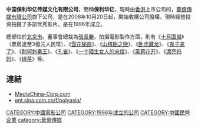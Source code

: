 '''中国保利华亿传媒文化有限公司'''，簡稱'''保利华亿'''，現時由[[香港|香港]]上市公司的，[[華億傳媒有限公司|華億傳媒有限公司]]旗下公司，是在2008年10月20日起，開始收購公司股權，現時經營投资拍摄了多部优秀影片。是在1996年成立。

總部位於[[北京市|北京市]]。董事會總裁為[[張長勝|張長勝]]，拍攝電影製作方面，則有《[[十月圍城|十月圍城]]》（票房達至3億元人民幣）、《[[雪花秘扇|雪花秘扇]]》、《[[山楂樹之戀|山楂樹之戀]]》、《[[卧虎藏龙|卧虎藏龙]]》、《[[鬼子来了|鬼子来了]]》、《[[荆轲刺秦王|荆轲刺秦王]]》、《[[孔雀|孔雀]]》、《[[一个陌生女人的来信|一个陌生女人的来信]]》、《[[茉莉花开|茉莉花开]]》、《[[漂亮妈妈|漂亮妈妈]]》、《[[绿茶|绿茶]]》等。

==連結==
*[https://web.archive.org/web/20140517142650/http://mediachina-corp.com/ MediaChina-Corp.com]
*[http://ent.sina.com.cn/f/polyasia/ ent.sina.com.cn/f/polyasia/]{{Wayback|url=http://ent.sina.com.cn/f/polyasia/ |date=20120105180257 }}

[[CATEGORY:中國電影公司|CATEGORY:中國電影公司]]
[[CATEGORY:1996年成立的公司|CATEGORY:1996年成立的公司]]
[[CATEGORY:中國民營企業|CATEGORY:中國民營企業]]
[[category:華億傳媒|category:華億傳媒]]